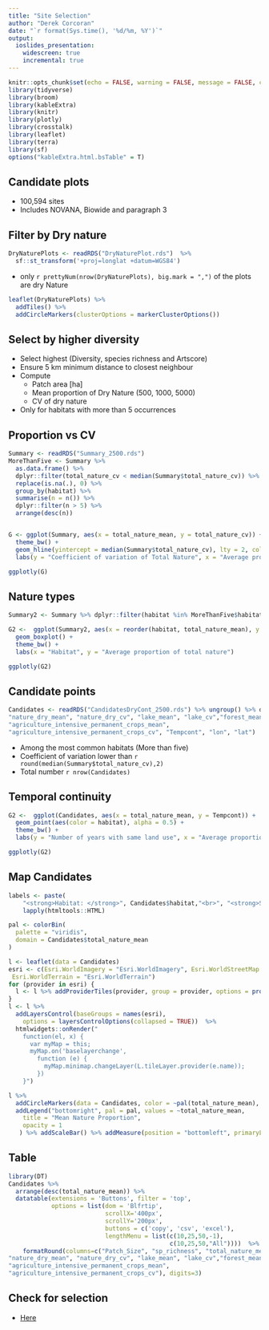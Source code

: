 ```yaml
---
title: "Site Selection"
author: "Derek Corcoran"
date: "`r format(Sys.time(), '%d/%m, %Y')`"
output:
  ioslides_presentation:
    widescreen: true
    incremental: true
---
```


```r
knitr::opts_chunk$set(echo = FALSE, warning = FALSE, message = FALSE, cache = FALSE, tidy = TRUE, tidy.opts = list(width.cutoff = 50))
library(tidyverse)
library(broom)
library(kableExtra)
library(knitr)
library(plotly)
library(crosstalk)
library(leaflet)
library(terra)
library(sf)
options("kableExtra.html.bsTable" = T)
```

## Candidate plots


* 100,594 sites
* Includes NOVANA, Biowide and paragraph 3

## Filter by Dry nature

```r
DryNaturePlots <- readRDS("DryNaturePlot.rds")  %>%
  sf::st_transform('+proj=longlat +datum=WGS84')
```

* only `r prettyNum(nrow(DryNaturePlots), big.mark = ",")` of the plots are dry Nature

```r
leaflet(DryNaturePlots) %>% 
  addTiles() %>% 
  addCircleMarkers(clusterOptions = markerClusterOptions())
```

## Select by higher diversity

* Select highest (Diversity, species richness and Artscore)
* Ensure 5 km minimum distance to closest neighbour
* Compute 
    + Patch area [ha]
    + Mean proportion of Dry Nature (500, 1000, 5000)
    + CV of dry nature
* Only for habitats with more than 5 occurrences

## Proportion vs CV

```r
Summary <- readRDS("Summary_2500.rds")
MoreThanFive <- Summary %>%
  as.data.frame() %>%
  dplyr::filter(total_nature_cv < median(Summary$total_nature_cv)) %>% 
  replace(is.na(.), 0) %>%
  group_by(habitat) %>%
  summarise(n = n()) %>%
  dplyr::filter(n > 5) %>%
  arrange(desc(n))


G <- ggplot(Summary, aes(x = total_nature_mean, y = total_nature_cv)) + geom_point() +
  theme_bw() +
  geom_hline(yintercept = median(Summary$total_nature_cv), lty = 2, color = "red") +
  labs(y = "Coefficient of variation of Total Nature", x = "Average proportion of Total Nature")

ggplotly(G)
```

## Nature types

```r
Summary2 <- Summary %>% dplyr::filter(habitat %in% MoreThanFive$habitat, total_nature_cv < median(Summary$total_nature_cv))

G2 <-  ggplot(Summary2, aes(x = reorder(habitat, total_nature_mean), y = total_nature_mean)) +
  geom_boxplot() +
  theme_bw() +
  labs(x = "Habitat", y = "Average proportion of total nature")

ggplotly(G2)
```



## Candidate points

```r
Candidates <- readRDS("CandidatesDryCont_2500.rds") %>% ungroup() %>% dplyr::filter(habitat %in% MoreThanFive$habitat) %>% dplyr::select("akt_id", "year", "habitat", "Patch_Size", "sp_richness", "total_nature_mean", "total_nature_cv",
"nature_dry_mean", "nature_dry_cv", "lake_mean", "lake_cv","forest_mean", "forest_cv", "agriculture_intensive_temporary_crops_mean", "agriculture_intensive_temporary_crops_cv", 
"agriculture_intensive_permanent_crops_mean",
"agriculture_intensive_permanent_crops_cv", "Tempcont", "lon", "lat")
```


* Among the most common habitats (More than five)
* Coefficient of variation lower than `r round(median(Summary$total_nature_cv),2)`
* Total number `r nrow(Candidates)`

## Temporal continuity

```r
G2 <-  ggplot(Candidates, aes(x = total_nature_mean, y = Tempcont)) +
  geom_point(aes(color = habitat), alpha = 0.5) +
  theme_bw() +
  labs(y = "Number of years with same land use", x = "Average proportion of nature")

ggplotly(G2)
```

## Map Candidates

```r
labels <- paste(
    "<strong>Habitat: </strong>", Candidates$habitat,"<br>", "<strong>Species richness: </strong>", Candidates$sp_richness,"<br>", "<strong>Patch size: </strong>", Candidates$Patch_Size,"<br>", "<strong>Temporal continuity: </strong>", Candidates$Tempcont,"<br>") %>%
    lapply(htmltools::HTML)

pal <- colorBin(
  palette = "viridis",
  domain = Candidates$total_nature_mean
)

l <- leaflet(data = Candidates) 
esri <- c(Esri.WorldImagery = "Esri.WorldImagery", Esri.WorldStreetMap = "Esri.WorldStreetMap", Esri.WorldTopoMap = "Esri.WorldTopoMap", 
 Esri.WorldTerrain = "Esri.WorldTerrain")
for (provider in esri) {
  l <- l %>% addProviderTiles(provider, group = provider, options = providerTileOptions(minZoom = 1, maxZoom = 100))
}
l <- l %>%
  addLayersControl(baseGroups = names(esri),
    options = layersControlOptions(collapsed = TRUE))  %>%
  htmlwidgets::onRender("
    function(el, x) {
      var myMap = this;
      myMap.on('baselayerchange',
        function (e) {
          myMap.minimap.changeLayer(L.tileLayer.provider(e.name));
        })
    }") 

l %>% 
  addCircleMarkers(data = Candidates, color = ~pal(total_nature_mean), popup = ~labels, label = ~labels) %>% 
  addLegend("bottomright", pal = pal, values = ~total_nature_mean,
    title = "Mean Nature Proportion",
    opacity = 1
   ) %>% addScaleBar() %>% addMeasure(position = "bottomleft", primaryLengthUnit = "meters", primaryAreaUnit = "hectares")
```


## Table

```r
library(DT)
Candidates %>%
  arrange(desc(total_nature_mean)) %>% 
  datatable(extensions = 'Buttons', filter = 'top', 
            options = list(dom = 'Blfrtip',
                           scrollX='400px',
                           scrollY='200px',
                           buttons = c('copy', 'csv', 'excel'),
                           lengthMenu = list(c(10,25,50,-1),
                                             c(10,25,50,"All"))))  %>%
    formatRound(columns=c("Patch_Size", "sp_richness", "total_nature_mean", "total_nature_cv",
"nature_dry_mean", "nature_dry_cv", "lake_mean", "lake_cv","forest_mean", "forest_cv", "agriculture_intensive_temporary_crops_mean", "agriculture_intensive_temporary_crops_cv", 
"agriculture_intensive_permanent_crops_mean",
"agriculture_intensive_permanent_crops_cv"), digits=3)

```


## Check for selection

* [Here](https://rpubs.com/derek_corcoran/Ecogenetics_Filters)
